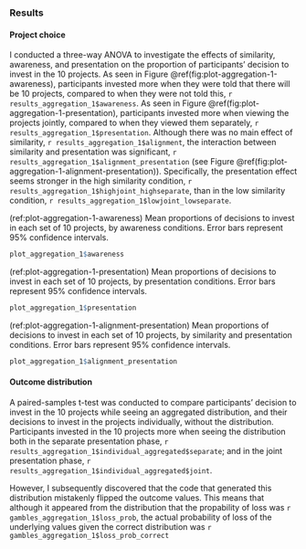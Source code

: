 ### Results

#### Project choice

I conducted a three-way ANOVA to investigate the effects of similarity,
awareness, and presentation on the proportion of participants' decision to
invest in the 10 projects. As seen in
Figure\ \@ref(fig:plot-aggregation-1-awareness), participants invested more when they
were told that there will be 10 projects, compared to when they were not told
this, `r results_aggregation_1$awareness`. As seen in
Figure\ \@ref(fig:plot-aggregation-1-presentation), participants invested more when
viewing the projects jointly, compared to when they viewed them separately,
`r results_aggregation_1$presentation`. Although there was no main effect of
similarity, `r results_aggregation_1$alignment`, the interaction between
similarity and presentation was significant,
`r results_aggregation_1$alignment_presentation` (see
Figure\ \@ref(fig:plot-aggregation-1-alignment-presentation)). Specifically, the
presentation effect seems stronger in the high similarity condition,
`r results_aggregation_1$highjoint_highseparate`, than in the low similarity
condition, `r results_aggregation_1$lowjoint_lowseparate`.

(ref:plot-aggregation-1-awareness) Mean proportions of decisions to invest in
each set of 10 projects, by awareness conditions. Error bars represent 95%
confidence intervals.

```r
plot_aggregation_1$awareness
```

(ref:plot-aggregation-1-presentation) Mean proportions of decisions to invest in
each set of 10 projects, by presentation conditions. Error bars represent 95%
confidence intervals.

```r
plot_aggregation_1$presentation
```

(ref:plot-aggregation-1-alignment-presentation) Mean proportions of decisions to
invest in each set of 10 projects, by similarity and presentation conditions.
Error bars represent 95% confidence intervals.

```r
plot_aggregation_1$alignment_presentation
```

#### Outcome distribution

A paired-samples t-test was conducted to compare participants' decision to
invest in the 10 projects while seeing an aggregated distribution, and their
decisions to invest in the projects individually, without the distribution.
Participants invested in the 10 projects more when seeing the distribution both
in the separate presentation phase,
`r results_aggregation_1$individual_aggregated$separate`; and in the joint
presentation phase, `r results_aggregation_1$individual_aggregated$joint`.

However, I subsequently discovered that the code that generated this
distribution mistakenly flipped the outcome values. This means that although it
appeared from the distribution that the propability of loss was
`r gambles_aggregation_1$loss_prob`, the actual probability of loss of the
underlying values given the correct distribution was
`r gambles_aggregation_1$loss_prob_correct`
